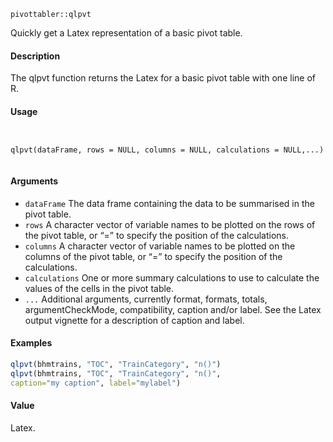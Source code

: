 ``pivottabler::qlpvt``

Quickly get a Latex representation of a basic pivot table.

#### Description

The qlpvt function returns the Latex for a basic pivot table with one line of R.

#### Usage
<pre><code>

qlpvt(dataFrame, rows = NULL, columns = NULL, calculations = NULL,...)

</code></pre>

#### Arguments

* ``dataFrame`` The data frame containing the data to be summarised in the pivot table.
* ``rows`` A character vector of variable names to be plotted on the rows of the pivot table, or "=" to specify the position of the calculations.
* ``columns`` A character vector of variable names to be plotted on the columns of the pivot table, or "=" to specify the position of the calculations.
* ``calculations`` One or more summary calculations to use to calculate the values of the cells in the pivot table.
* ``...`` Additional arguments, currently format, formats, totals, argumentCheckMode, compatibility, caption and/or label. 
See the Latex output vignette for a description of caption and label.

#### Examples

```{r}

qlpvt(bhmtrains, "TOC", "TrainCategory", "n()")
qlpvt(bhmtrains, "TOC", "TrainCategory", "n()",
caption="my caption", label="mylabel")
```

#### Value
Latex.
